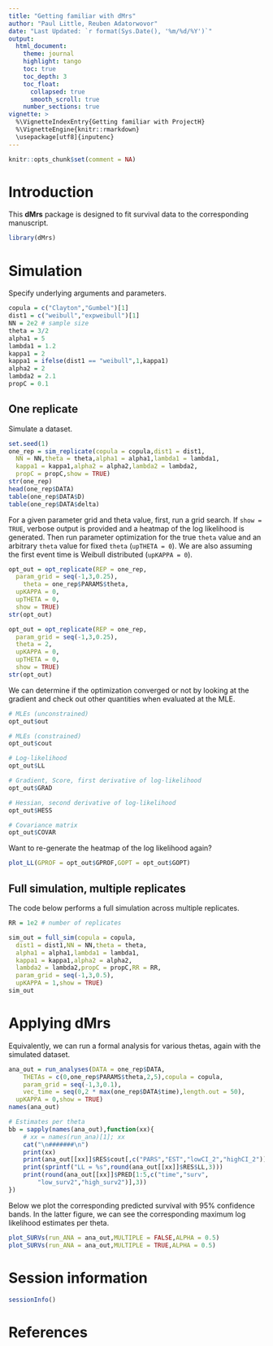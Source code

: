 ```yaml
---
title: "Getting familiar with dMrs"
author: "Paul Little, Reuben Adatorwovor"
date: "Last Updated: `r format(Sys.Date(), '%m/%d/%Y')`"
output: 
  html_document:
    theme: journal
    highlight: tango
    toc: true
    toc_depth: 3
    toc_float:
      collapsed: true
      smooth_scroll: true
    number_sections: true
vignette: >
  %\VignetteIndexEntry{Getting familiar with ProjectH}
  %\VignetteEngine{knitr::rmarkdown}
  \usepackage[utf8]{inputenc}
---
```


```r
knitr::opts_chunk$set(comment = NA)
```

# Introduction
This **dMrs** package is designed to fit survival data to the corresponding manuscript.

```r
library(dMrs)
```

# Simulation

Specify underlying arguments and parameters.

```r
copula = c("Clayton","Gumbel")[1]
dist1 = c("weibull","expweibull")[1]
NN = 2e2 # sample size
theta = 3/2
alpha1 = 5
lambda1 = 1.2
kappa1 = 2
kappa1 = ifelse(dist1 == "weibull",1,kappa1)
alpha2 = 2
lambda2 = 2.1
propC = 0.1
```

## One replicate

Simulate a dataset.

```r
set.seed(1)
one_rep = sim_replicate(copula = copula,dist1 = dist1,
  NN = NN,theta = theta,alpha1 = alpha1,lambda1 = lambda1,
  kappa1 = kappa1,alpha2 = alpha2,lambda2 = lambda2,
  propC = propC,show = TRUE)
str(one_rep)
head(one_rep$DATA)
table(one_rep$DATA$D)
table(one_rep$DATA$delta)
```

For a given parameter grid and theta value, first, run a grid search. 
If `show = TRUE`, verbose output is provided and a heatmap of the log likelihood is generated.
Then run parameter optimization for the true `theta` value and an arbitrary `theta` value for fixed `theta` (`upTHETA = 0`). We are also assuming the first event time is Weibull distributed (`upKAPPA = 0`).

```r
opt_out = opt_replicate(REP = one_rep,
  param_grid = seq(-1,3,0.25),
	theta = one_rep$PARAMS$theta,
  upKAPPA = 0,
  upTHETA = 0,
  show = TRUE)
str(opt_out)

opt_out = opt_replicate(REP = one_rep,
  param_grid = seq(-1,3,0.25),
  theta = 2,
  upKAPPA = 0,
  upTHETA = 0,
  show = TRUE)
str(opt_out)
```

We can determine if the optimization converged or not by looking at the gradient and check out other quantities when evaluated at the MLE.

```r
# MLEs (unconstrained)
opt_out$out

# MLEs (constrained)
opt_out$cout

# Log-likelihood
opt_out$LL

# Gradient, Score, first derivative of log-likelihood
opt_out$GRAD

# Hessian, second derivative of log-likelihood
opt_out$HESS

# Covariance matrix
opt_out$COVAR

```

Want to re-generate the heatmap of the log likelihood again?

```r
plot_LL(GPROF = opt_out$GPROF,GOPT = opt_out$GOPT)
```

## Full simulation, multiple replicates

The code below performs a full simulation across multiple replicates.

```r
RR = 1e2 # number of replicates

sim_out = full_sim(copula = copula,
  dist1 = dist1,NN = NN,theta = theta,
  alpha1 = alpha1,lambda1 = lambda1,
  kappa1 = kappa1,alpha2 = alpha2,
  lambda2 = lambda2,propC = propC,RR = RR,
  param_grid = seq(-1,3,0.5),
  upKAPPA = 1,show = TRUE)
sim_out
```

# Applying dMrs

Equivalently, we can run a formal analysis for various thetas, again with the simulated dataset. 

```r
ana_out = run_analyses(DATA = one_rep$DATA,
	THETAs = c(0,one_rep$PARAMS$theta,2,5),copula = copula,
	param_grid = seq(-1,3,0.1),
	vec_time = seq(0,2 * max(one_rep$DATA$time),length.out = 50),
  upKAPPA = 0,show = TRUE)
names(ana_out)

# Estimates per theta
bb = sapply(names(ana_out),function(xx){
	# xx = names(run_ana)[1]; xx
	cat("\n#######\n")
	print(xx)
	print(ana_out[[xx]]$RES$cout[,c("PARS","EST","lowCI_2","highCI_2")])
	print(sprintf("LL = %s",round(ana_out[[xx]]$RES$LL,3)))
	print(round(ana_out[[xx]]$PRED[1:5,c("time","surv",
		"low_surv2","high_surv2")],3))
})

```

Below we plot the corresponding predicted survival with 95% confidence bands. In the latter figure, we can see the corresponding maximum log likelihood estimates per theta.

```r
plot_SURVs(run_ANA = ana_out,MULTIPLE = FALSE,ALPHA = 0.5)
plot_SURVs(run_ANA = ana_out,MULTIPLE = TRUE,ALPHA = 0.5)
```

# Session information

```r
sessionInfo()
```

# References

